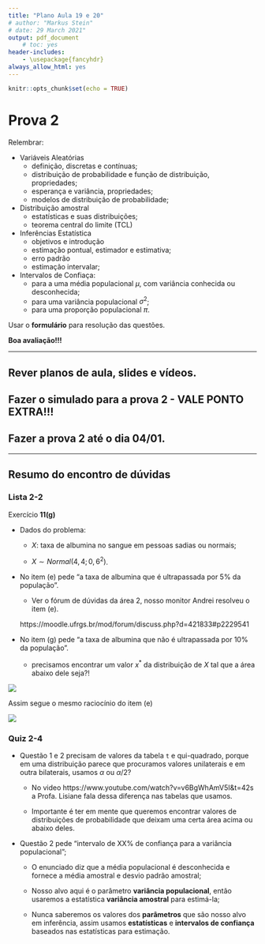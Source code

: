 ```yaml
---
title: "Plano Aula 19 e 20"
# author: "Markus Stein"
# date: 29 March 2021"
output: pdf_document
    # toc: yes
header-includes:
    - \usepackage{fancyhdr}
always_allow_html: yes
---
```

\addtolength{\headheight}{1.0cm}
\pagestyle{fancyplain} 
\lhead{\includegraphics[height=1.5cm]{logoIME.png}}
\rhead{\includegraphics[height=1.5cm]{logoEAD.png}}
\chead{UNIVERSIDADE FEDERAL DO RIO GRANDE DO SUL \\
INSTITUTO DE MATEMÁTICA E ESTATÍSTICA \\
DEPARTAMENTO DE ESTATÍSTICA \\
\vspace{0.3cm}
MAT02219 - Probabilidade e Estatística - 2022/1
}
\renewcommand{\headrulewidth}{0pt} 


```r
knitr::opts_chunk$set(echo = TRUE)
```

# Prova 2

Relembrar:

* Variáveis Aleatórias
    + definição, discretas e contínuas;
    + distribuição de probabilidade e função de distribuição, propriedades;
    + esperança e variância, propriedades;
    + modelos de distribuição de probabilidade;

* Distribuição amostral
    + estatísticas e suas distribuições;
    + teorema central do limite (TCL)

* Inferências Estatística
    + objetivos e introdução
    + estimação pontual, estimador e estimativa;
    + erro padrão
    + estimação intervalar;

* Intervalos de Confiaça:
    + para a uma média populacional $\mu$, com variância conhecida ou desconhecida;
    + para uma variância populacional $\sigma^2$;
    + para uma proporção populacional $\pi$.
    
\vspace{0.5cm}

Usar o **formulário** para resolução das questões.

\vspace{0.5cm}

**Boa avaliação!!!**

<!-- \vspace{0.5cm} -->

***
## Rever planos de aula, slides e vídeos.
## Fazer o simulado para a prova 2 - VALE PONTO EXTRA!!!
## Fazer a prova 2 até o dia 04/01.
***  


\clearpage

<!-- \vspace{2.0cm} -->

<!-- ## Exercícios resolvidos -->
<!-- Pasta com slides de soluções de exercícios: em https://github.com/markus-stein/MAT02219EAD/tree/master/exercicios-resolvidos -->

<!-- * Probabilidade e sorteio sequencial, sem reposição -->
<!--     + slides: https://github.com/markus-stein/MAT02219EAD/blob/master/exercicios-resolvidos/exercicio-resolvido_sorteio-sequencial-caixas.pdf -->
<!--     + video: https://youtu.be/G27cskmrTyw -->

<!-- * Probabilidade condicional de dois eventos + BONUS -->
<!--     + slides: https://github.com/markus-stein/MAT02219EAD/blob/master/exercicios-resolvidos/exercicio-resolvido_probabilidade-condicional-conceito-concurso+bonus.pdf -->
<!--     + video: https://www.youtube.com/watch?v=RUqGhH3zuTg -->

<!-- * Probabilidade Sorteio Condicional -->
<!--     + slides: https://github.com/markus-stein/MAT02219EAD/blob/master/exercicios-resolvidos/exercicio-resolvido_probabilidade-sorteio-condicional-urna-duas-moedas.pdf -->
<!--     + video: https://www.youtube.com/watch?v=Q84qK1hgM54 -->


<!-- No `R` é possível gerar amostras, calcular a mádia de cada a mostra e plotar o histograma:   -->
<!-- (*usamos `replicate` para gerar 100 amostras de tamanho n= 25, 50 e 100*) -->

<!-- * a.a. de $X \sim Poisson(2)$ -->
<!-- ```{R, fig.height=2, fig.width=6, fig.align='center'} -->
<!-- par(mfrow=c(1,3)) -->
<!-- hist( colMeans( replicate( n = 100, rpois( n = 5, lambda = 2))), main="Poisson(2), n=5") -->
<!-- hist( colMeans( replicate( n = 100, rpois( n = 10, lambda = 2))), main="Poisson(2), n=10") -->
<!-- hist( colMeans( replicate( n = 100, rpois( n = 50, lambda = 2))), main="Poisson(2), n=50") -->
<!-- ``` -->

<!-- * $X \sim Uniforme(0,1)$ -->
<!-- ```{R, fig.height=2, fig.width=6, fig.align='center'} -->
<!-- par(mfrow=c(1,3)) -->
<!-- hist( colMeans( replicate( n = 100, runif( n = 5, min = 0, max = 1))), main="Uniforme(0,1), n=5") -->
<!-- hist( colMeans( replicate( n = 100, runif( n = 10, min = 0, max = 1))), main="Uniforme(0,1), n=10") -->
<!-- hist( colMeans( replicate( n = 100, runif( n = 50, min = 0, max = 1))), main="Uniforme(0,1), n=50") -->
<!-- ``` -->




## Resumo do encontro de dúvidas

### Lista 2-2 
Exercício **11(g)**

* Dados do problema:   

    + $X$: taxa de albumina no sangue em pessoas sadias ou normais;   
    
    + $X \sim Normal(4,4; 0,6^2)$.   

* No item (e) pede "a taxa de albumina que é ultrapassada por 5% da população".     

    + Ver o fórum de dúvidas da área 2, nosso monitor Andrei resolveu o item (e).    
    
    https://moodle.ufrgs.br/mod/forum/discuss.php?d=421833#p2229541

* No item (g) pede "a taxa de albumina que não é ultrapassada por 10% da população".    

    + precisamos encontrar um valor $x^*$ da distribuição de $X$ tal que a área abaixo dele seja?!  

![](lista2-2ex11g.png)

Assim segue o mesmo raciocínio do item (e)  

![](lista2-2ex11g2.png)


### Quiz 2-4
* Questão 1 e 2 precisam de valores da tabela `t` e qui-quadrado, porque em uma distribuição parece que procuramos valores unilaterais e em outra bilaterais, usamos $\alpha$ ou $\alpha/2$?      

    + No video https://www.youtube.com/watch?v=v6BgWhAmV5I&t=42s a Profa. Lisiane fala dessa diferença nas tabelas que usamos.      
    
    + Importante é ter em mente que queremos encontrar valores de distribuições de probabilidade que deixam uma certa área acima ou abaixo deles.     
    
* Questão 2 pede "intervalo de XX% de confiança para a variância populacional";      

    + O enunciado diz que a média populacional é desconhecida e fornece a média amostral e desvio padrão amostral;      
    
    + Nosso alvo aqui é o parâmetro **variância populacional**, então usaremos a estatística **variância amostral** para estimá-la;    
    
    + Nunca saberemos os valores dos **parâmetros** que são nosso alvo em inferência, assim usamos **estatísticas** e **intervalos de confiança** baseados nas estatísticas para estimação.